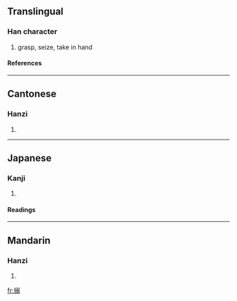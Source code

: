 ==Translingual==
===Han character===
{{Han char|rn=64|rad=手|as=10|sn=13|four=5702<sub>7</sub>|canj=手弓一一 (QNMM)}}
# grasp, seize, take in hand
====References====
{{Han ref|kx=0447.210|dkj=12500|dj=0798.130|hdz=31938.080|uh=6426|ud=25638|bh=DDAB|bd=56747}}
----
==Cantonese==
===Hanzi===
{{yue-hanzi|jyut=|y=nik1}}
# {{defn|Cantonese}}

----
==Japanese==
===Kanji===
{{ja-kanji|grade=|rs=手10}}
# {{defn|Japanese}} 
====Readings====
{{ja-readings|on=[[じゃく]] (jaku), [[だく]] (daku), [[にゃく]] (nyaku)|kun=[[からめる]] (karameru)}}

----
==Mandarin==
===Hanzi===
{{cmn-hanzi|pin=[[nuò]] ([[nuo4]])|wg=no<sup>4</sup>}}
# {{defn|Mandarin}}

[[fr:搦]]